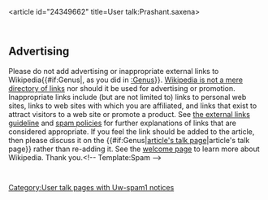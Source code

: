 <article id="24349662" title=User talk:Prashant.saxena>
	<talkpage id="24349662" title="User talk:Prashant.saxena">
==Advertising==
Please do not add advertising or inappropriate external links to Wikipedia{{#if:Genus|, as you did in [[:Genus]]}}. [[Wikipedia:What Wikipedia is not#Wikipedia is not a directory|Wikipedia is not a mere directory of links]] nor should it be used for advertising or promotion.  Inappropriate links include (but are not limited to) links to personal web sites, links to web sites with which you are affiliated, and links that exist to attract visitors to a web site or promote a product.  See [[Wikipedia:External links|the external links guideline]] and [[Wikipedia:Spam|spam policies]] for further explanations of links that are considered appropriate.  If you feel the link should be added to the article, then please discuss it on the {{#if:Genus|[[talk:Genus|article's talk page]]|article's talk page}} rather than re-adding it. See the [[Wikipedia:Welcome, newcomers|welcome page]] to learn more about Wikipedia. Thank you.[[Category:User talk pages with Uw-spam1 notices]]&lt;!-- Template:Spam --&gt;
	</talkpage>
</article>